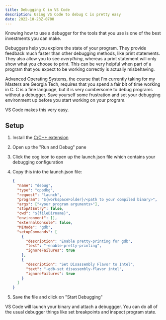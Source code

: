 ```yaml
---
title: Debugging C in VS Code
description: Using VS Code to debug C is pretty easy
date: 2022-10-23Z-0700
---
```


Knowing how to use a debugger for the tools that you use is one of the best investments you can make.

Debuggers help you explore the state of your program. They provide feedback much faster than other debugging methods, like print statements. They also allow you to see _everything_, whereas a print statement will only show what you choose to print. This can be very helpful when part of a program that you expect to be working correctly is actually misbehaving.

Advanced Operating Systems, the course that I'm currently taking for my Masters are Georgia Tech, requires that you spend a fair bit of time working in C. C is a fine language, but it is very cumbersome to debug programs without a debugger. Save yourself some frustration and set your debugging environment up before you start working on your program.

VS Code makes this very easy.

## Setup

1. Install the [C/C++ extension](https://marketplace.visualstudio.com/items?itemName=ms-vscode.cpptools)
1. Open up the "Run and Debug" pane
1. Click the cog icon to open up the launch.json file which contains your debugging configuration
1. Copy this into the launch.json file:

   ```json
   {
     "name": "debug",
     "type": "cppdbg",
     "request": "launch",
     "program": "${workspaceFolder}/<path to your compiled binary>",
     "args": ["<your program arguments>"],
     "stopAtEntry": false,
     "cwd": "${fileDirname}",
     "environment": [],
     "externalConsole": false,
     "MIMode": "gdb",
     "setupCommands": [
       {
         "description": "Enable pretty-printing for gdb",
         "text": "-enable-pretty-printing",
         "ignoreFailures": true
       },
       {
         "description": "Set Disassembly Flavor to Intel",
         "text": "-gdb-set disassembly-flavor intel",
         "ignoreFailures": true
       }
     ]
   }
   ```

1. Save the file and click on "Start Debugging"

VS Code will launch your binary and attach a debuggger. You can do all of the usual debugger things like set breakpoints and inspect program state.
